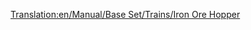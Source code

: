 [[Translation:en/Manual/Base Set/Trains/Iron Ore Hopper]]
{{it/Manuale/Set base/Treni/Vagoni|Nome=Tramoggia per ferro
|Costo=2.096
|Vuoto=19
|Pieno=49
|Pieno2=54
|Pieno3=56
|Capacità1=30 tonnellate di ferro
|Capacità2=35 tonnellate di ferro
|Capacità3=37 tonnellate di ferro
|Immagine1=[[File:it/Manuale/Set base/Treni/CarroFerroTeB.png]]
|Immagine1m=[[File:it/Manuale/Set base/Treni/CarroFerroTeM.png]]
|ClimaB=1
|ClimaM=1
|Descrizione=Il carro a tramoggia per i [[it/Manuale/Set base/Carichi/Ferro|minerali ferrosi]] trasporta questa risorsa dalle miniere di ferro alle acciaierie. Questa risorsa è presente solo nello scenario temperato e di conseguenza anche questo carro è utilizzato solo in quest'area.
}}
